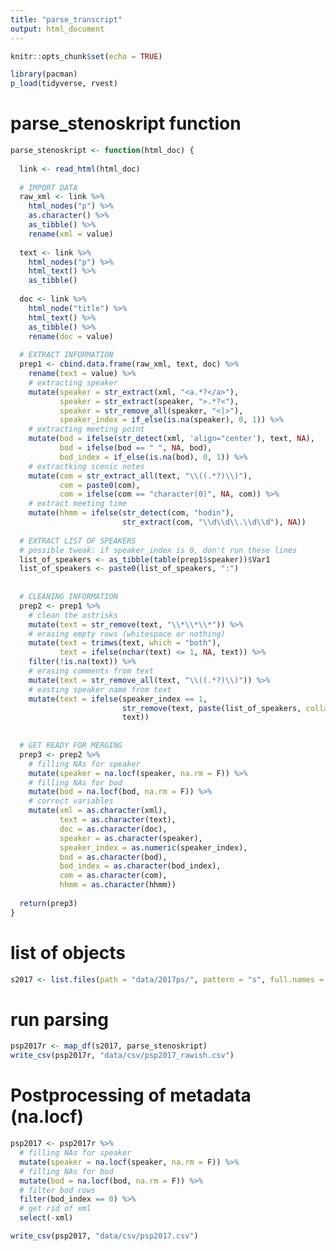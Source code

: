 ```yaml
---
title: "parse_transcript"
output: html_document
---
```


```r
knitr::opts_chunk$set(echo = TRUE)

library(pacman)
p_load(tidyverse, rvest)
```

# parse_stenoskript function
```r
parse_stenoskript <- function(html_doc) {
  
  link <- read_html(html_doc)
  
  # IMPORT DATA
  raw_xml <- link %>%
    html_nodes("p") %>%
    as.character() %>%
    as_tibble() %>%
    rename(xml = value)
  
  text <- link %>%
    html_nodes("p") %>%
    html_text() %>%
    as_tibble()
  
  doc <- link %>%
    html_node("title") %>%
    html_text() %>%
    as_tibble() %>%
    rename(doc = value)
  
  # EXTRACT INFORMATION
  prep1 <- cbind.data.frame(raw_xml, text, doc) %>%
    rename(text = value) %>%
    # extracting speaker
    mutate(speaker = str_extract(xml, "<a.*?</a>"),
           speaker = str_extract(speaker, ">.*?<"),
           speaker = str_remove_all(speaker, "<|>"),
           speaker_index = if_else(is.na(speaker), 0, 1)) %>%
    # extracting meeting point
    mutate(bod = ifelse(str_detect(xml, 'align="center'), text, NA),
           bod = ifelse(bod == " ", NA, bod),
           bod_index = if_else(is.na(bod), 0, 1)) %>%
    # extractking scenic notes
    mutate(com = str_extract_all(text, "\\((.*?)\\)"),
           com = paste0(com),
           com = ifelse(com == "character(0)", NA, com)) %>%
    # extract meeting time
    mutate(hhmm = ifelse(str_detect(com, "hodin"), 
                         str_extract(com, "\\d\\d\\.\\d\\d"), NA))
  
  # EXTRACT LIST OF SPEAKERS
  # possible tweak: if speaker_index is 0, don't run these lines
  list_of_speakers <- as_tibble(table(prep1$speaker))$Var1
  list_of_speakers <- paste0(list_of_speakers, ":")
  
  
  # CLEANING INFORMATION
  prep2 <- prep1 %>%
    # clean the astrisks 
    mutate(text = str_remove(text, "\\*\\*\\*")) %>%
    # erasing empty rows (whitespace or nothing)
    mutate(text = trimws(text, which = "both"),
           text = ifelse(nchar(text) <= 1, NA, text)) %>%
    filter(!is.na(text)) %>%
    # erasing comments from text
    mutate(text = str_remove_all(text, "\\((.*?)\\)")) %>%
    # easting speaker name from text
    mutate(text = ifelse(speaker_index == 1, 
                         str_remove(text, paste(list_of_speakers, collapse = "|")), 
                         text))
  
  
  # GET READY FOR MERGING
  prep3 <- prep2 %>%
    # filling NAs for speaker
    mutate(speaker = na.locf(speaker, na.rm = F)) %>%
    # filling NAs for bod
    mutate(bod = na.locf(bod, na.rm = F)) %>%
    # correct variables
    mutate(xml = as.character(xml),
           text = as.character(text),
           doc = as.character(doc),
           speaker = as.character(speaker),
           speaker_index = as.numeric(speaker_index),
           bod = as.character(bod),
           bod_index = as.character(bod_index),
           com = as.character(com),
           hhmm = as.character(hhmm))
  
  return(prep3)
}
```


# list of objects
```r
s2017 <- list.files(path = "data/2017ps/", pattern = "s", full.names = T)
```


# run parsing
```r
psp2017r <- map_df(s2017, parse_stenoskript)
write_csv(psp2017r, "data/csv/psp2017_rawish.csv")
```


# Postprocessing of metadata (na.locf)
```r
psp2017 <- psp2017r %>%
  # filling NAs for speaker
  mutate(speaker = na.locf(speaker, na.rm = F)) %>%
  # filling NAs for bod
  mutate(bod = na.locf(bod, na.rm = F)) %>%
  # filter bod rows
  filter(bod_index == 0) %>%
  # get rid of xml
  select(-xml)

write_csv(psp2017, "data/csv/psp2017.csv")
```

